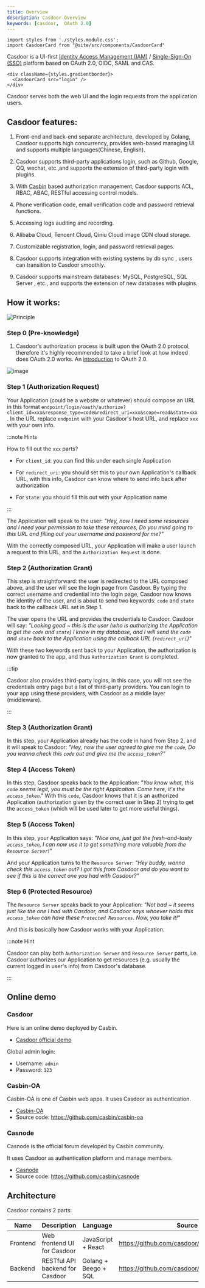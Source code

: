 ```yaml
---
title: Overview
description: Casdoor Overview
keywords: [casdoor,  OAuth 2.0]
---
```


```mdx-code-block
import styles from './styles.module.css';
import CasdoorCard from "@site/src/components/CasdoorCard"
```

Casdoor is a UI-first [Identity Access Management (IAM)](https://en.wikipedia.org/wiki/Identity_management) / [Single-Sign-On (SSO)](https://en.wikipedia.org/wiki/Single_sign-on) platform based on OAuth 2.0, OIDC, SAML and CAS.

```mdx-code-block
<div className={styles.gradientborder}>
  <CasdoorCard src="login" />
</div>
```

Casdoor serves both the web UI and the login requests from the application users.

## Casdoor features:

1. Front-end and back-end separate architecture, developed by Golang, Casdoor supports high concurrency, provides web-based managing UI and supports multiple languages(Chinese, English).

2. Casdoor supports third-party applications login, such as Github, Google, QQ, wechat, etc.,and supports the extension of third-party login with plugins.

3. With [Casbin](https://casbin.org/) based authorization management, Casdoor supports ACL, RBAC, ABAC, RESTful accessing control models.

4. Phone verification code, email verification code and password retrieval functions.

5. Accessing logs auditing and recording.

6. Alibaba Cloud, Tencent Cloud, Qiniu Cloud image CDN cloud storage.

7. Customizable registration, login, and  password retrieval pages.

8. Casdoor supports integration with existing systems by db sync , users can transition to Casdoor smoothly.

9. Casdoor supports mainstream databases: MySQL, PostgreSQL, SQL Server , etc.,  and supports the extension of new databases with plugins.

## How it works:

![Principle](/img/principles.gif)

### Step 0 (Pre-knowledge)
1. Casdoor's authorization process is built upon the OAuth 2.0 protocol, therefore it's highly recommended to take a brief look at how indeed does OAuth 2.0 works. An [introduction](https://www.digitalocean.com/community/tutorials/an-introduction-to-oauth-2) to OAuth 2.0.

![image](https://user-images.githubusercontent.com/46557895/132336955-e25ab988-64b3-4087-b332-d9e724322acd.png)

### Step 1 (Authorization Request)

Your Application (could be a website or whatever) should compose an URL in this format `endpoint/login/oauth/authorize?client_id=xxx&response_type=code&redirect_uri=xxx&scope=read&state=xxx`. In the URL replace `endpoint` with your Casdoor's host URL, and replace `xxx` with your own info.

:::note Hints

How to fill out the `xxx` parts?

+ For `client_id`: you can find this under each single Application

+ For `redirect_uri`: you should set this to your own Application's callback URL, with this info, Casdoor can know where to send info back after authorization

+ For `state`: you should fill this out with your Application name

:::

The Application will speak to the user: *"Hey, now I need some resources and I need your permission to take these resources, Do you mind going to this URL and filling out your username and password for me?"*

With the correctly composed URL, your Application will make a user launch a request to this URL, and the `Authorization Request` is done.

### Step 2 (Authorization Grant)

This step is straightforward: the user is redirected to the URL composed above, and the user will see the login page from Casdoor.
By typing the correct username and credential into the login page, Casdoor now knows the identity of the user, and is about to send two keywords: `code` and `state` back to the callback URL set in Step 1.

The user opens the URL and provides the credentials to Casdoor. Casdoor will say: *"Looking good ~ this is the user (who is authorizing the Application to get the `code` and `state`) I know in my database, and I will send the `code` and `state` back to the Application using the callback URL (`redirect_uri`)"*

With these two keywords sent back to your Application, the authorization is now granted to the app, and thus `Authorization Grant` is completed.

:::tip

Casdoor also provides third-party logins, in this case, you will not see the credentials entry page but a list of third-party providers. You can login to your app using these providers, with Casdoor as a middle layer (middleware).

:::

### Step 3 (Authorization Grant)

In this step, your Application already has the code in hand from Step 2, and it will speak to Casdoor: *"Hey, now the user agreed to give me the `code`, Do you wanna check this `code` out and give me the `access_token`?"*

### Step 4 (Access Token)

In this step, Casdoor speaks back to the Application: *"You know what, this `code` seems legit, you must be the right Application. Come here, it's the `access_token`."*
With this `code`,  Casdoor knows that it is an authorized Application (authorization given by the correct user in Step 2) trying to get the `access_token` (which will be used later to get more useful things).

### Step 5 (Access Token)

In this step, your Application says: *"Nice one, just got the fresh-and-tasty `access_token`, I can now use it to get something more valuable from the `Resource Server`!"*

And your Application turns to the `Resource Server`: *"Hey buddy, wanna check this `access_token` out? I got this from Casdoor and do you want to see if this is the correct one you had with Casdoor?"*

### Step 6 (Protected Resource)

The `Resource Server` speaks back to your Application: *"Not bad ~ it seems just like the one I had with Casdoor, and Casdoor says whoever holds this `access_token` can have these `Protected Resources`. Now, you take it!"*

And this is basically how Casdoor works with your Application.

:::note Hint

Casdoor can play both `Authorization Server` and `Resource Server` parts, i.e. Casdoor authorizes our Application to get resources (e.g. usually the current logged in user's info) from Casdoor's database.

:::

## Online demo

### Casdoor

Here is an online demo deployed by Casbin.

- [Casdoor official demo](https://door.casdoor.com/)

Global admin login:

- Username: `admin`
- Password: `123`

### Casbin-OA

Casbin-OA is one of Casbin web apps. It uses Casdoor as authentication.

- [Casbin-OA](https://oa.casbin.com)
- Source code: https://github.com/casbin/casbin-oa

### Casnode

Casnode is the official forum developed by Casbin community.

It uses Casdoor as authentication platform and manage members.

* [Casnode](https://casnode.org)
* Source code: https://github.com/casbin/casnode

## Architecture

Casdoor contains 2 parts:

Name | Description | Language | Source code
----|------|----|----
Frontend | Web frontend UI for Casdoor | JavaScript + React | https://github.com/casdoor/casdoor/tree/master/web
Backend | RESTful API backend for Casdoor | Golang + Beego + SQL | https://github.com/casdoor/casdoor
